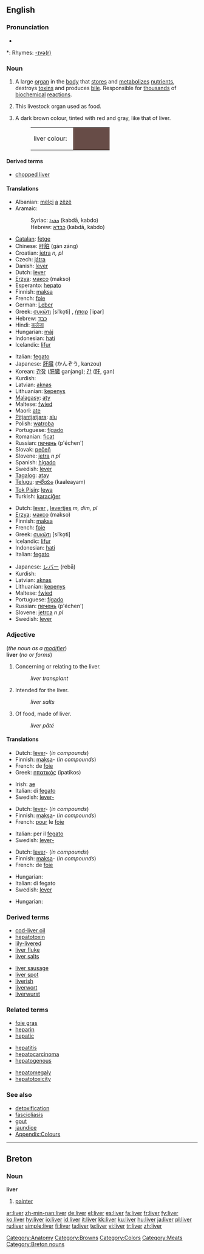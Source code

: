 {{wikipedia}}
==English==

===Pronunciation===
* {{audio|en-us-liver.ogg|Audio (US)}}

*: Rhymes: [[Rhymes:English:-ɪvə(r)|-ɪvə(r)]]

===Noun===
{{en-noun}}

# {{anatomy}} A large [[organ]] in the [[body]] that [[store]]s and [[metabolize]]s [[nutrient]]s, destroys [[toxins]] and produces [[bile]].  Responsible for [[thousand]]s of [[biochemical]] [[reaction]]s.
# This livestock organ used as food.
# {{color}} A dark brown colour, tinted with red and gray, like that of liver.
#: <table><tr><td>liver colour: &nbsp;</td><td bgcolor="#674C47" width="80">&nbsp; </td></tr></table>

====Derived terms====
* [[chopped liver]]

====Translations====
{{trans-top|organ of the body}}
* Albanian: [[mëlçi]] [[a]] [[zëzë]]
* Aramaic:
*: Syriac: [[ܟܒܕܐ]] (kabdā, kabdo) {{f}}
*: Hebrew: [[כבדא]] (kabdā, kabdo) {{f}}
* [[Catalan]]: [[fetge]] {{m}}
* Chinese: [[肝脏]] (gān zāng)
* Croatian: [[jetra]] ''n, pl''
* Czech: [[játra]] {{n|p}}
* Danish: [[lever]]
* Dutch: [[lever#Dutch|lever]] {{m}}
* [[Erzya]]: [[максо]] (makso)
* Esperanto: [[hepato]]
* Finnish: [[maksa]]
* French: [[foie]] {{m}}
* German: [[Leber]] {{f}}
* Greek: [[συκώτι]] [siˈko̞ti] {{n}}, [[ήπαρ]] [ˈipar] {{m}}
* Hebrew: [[כבד]]
* Hindi: [[कलेजा]]
* Hungarian: [[máj]]
* Indonesian: [[hati]]
* Icelandic: [[lifur]] {{f}}
{{trans-mid}}
* Italian: [[fegato]] {{m}}
* Japanese: [[肝臓]] (かんぞう, kanzou)
* Korean: [[간장]] ([[肝臓]] ganjang); [[간]] ([[肝]], gan)
* Kurdish: {{KUchar|[[جه‌رگ]]}}
* Latvian: [[aknas]] {{f|p}}
* Lithuanian: [[kepenys]] {{p}}
* [[Malagasy]]: [[aty]]
* Maltese: [[fwied]] {{m}}
* Maori: [[ate]]
* [[Pitjantjatjara]]: [[alu]]
* Polish: [[wątroba]] {{f}}
* Portuguese: [[fígado]] {{m}}
* Romanian: [[ficat]] {{n}}
* Russian: [[печень]] (p'échen') {{f}}
* Slovak: [[pečeň]]
* Slovene: [[jetra]] ''n pl''
* Spanish: [[hígado]] {{m}}
* Swedish: [[lever]] {{c}}
* [[Tagalog]]: [[atay]]
* [[Telugu]]: [[కాలేయం]] (kaaleayam)
* [[Tok Pisin]]: [[lewa]]
* Turkish: [[karaciğer]]
{{trans-bottom}}

{{trans-top|organ as food}}
* Dutch: [[lever]] {{m}}, [[levertjes]] ''m, dim, pl''
* [[Erzya]]: [[максо]] (makso)
* Finnish: [[maksa]]
* French: [[foie]] {{m}}
* Greek: [[συκώτι]] [siˈko̞ti] {{n}}
* Icelandic: [[lifur]] {{f}}
* Indonesian: [[hati]]
* Italian: [[fegato]] {{m}}
{{trans-mid}}
* Japanese: [[レバー]] (rebā)
* Kurdish: {{KUchar|[[جه‌رگ]]}}
* Latvian: [[aknas]] {{f|p}}
* Lithuanian: [[kepenys]] {{p}}
* Maltese: [[fwied]]
* Portuguese: [[fígado]] {{m}}
* Russian: [[печень]] (p'échen') {{f}}
* Slovene: [[jetrca]] ''n pl''
* Swedish: [[lever]] {{c}}
{{trans-bottom}}

{{trans-top|colour}}
{{trans-mid}}
{{trans-bottom}}

===Adjective===
(''the noun as a [[modifier]]'')<br>
'''liver''' (''no {{compar}} or {{superl}} forms'')

# Concerning or relating to the liver.
#: ''liver transplant''
# Intended for the liver.
#: ''liver salts''
# Of food, made of liver.
#: ''liver pâté''

====Translations====
{{trans-top|concerning the liver}}
* Dutch: [[lever]]- (''in compounds'')
* Finnish: [[maksa]]- (''in compounds'')
* French: de [[foie]]
* Greek: [[ηπατικός]] (ipatikos) {{m}}
{{trans-mid}}
* Irish: [[ae]]
* Italian: di [[fegato]]
* Swedish: [[lever-]]
{{trans-bottom}}

{{trans-top|intended for the liver}}
* Dutch: [[lever]]- (''in compounds'')
* Finnish: [[maksa]]- (''in compounds'')
* French: [[pour]] le [[foie]]
{{trans-mid}}
* Italian: per il [[fegato]]
* Swedish: [[lever-]]
{{trans-bottom}}

{{trans-top|made of liver}}
* Dutch: [[lever]]- (''in compounds'')
* Finnish: [[maksa]]- (''in compounds'')
* French: de [[foie]]
{{trans-mid}}
* Hungarian: {{t|hu|májas}}
* Italian: di fegato
* Swedish: [[lever]]
{{trans-bottom}}

{{trans-top|colour}}
* Hungarian: {{t|hu|májszínű}}
{{trans-mid}}
{{trans-bottom}}

===Derived terms===
{{top2}}
* [[cod-liver oil]]
* [[hepatotoxin]]
* [[lily-livered]]
* [[liver fluke]]
* [[liver salts]]
{{mid2}}
* [[liver sausage]]
* [[liver spot]]
* [[liverish]]
* [[liverwort]]
* [[liverwurst]]
{{bottom2}}

===Related terms===
{{top3}}
* [[foie gras]]
* [[heparin]]
* [[hepatic]]
{{mid3}}
* [[hepatitis]]
* [[hepatocarcinoma]]
* [[hepatogenous]]
{{mid3}}
* [[hepatomegaly]]
* [[hepatotoxicity]]
{{bottom}}

===See also===
* [[detoxification]]
* [[fascioliasis]]
* [[gout]]
* [[jaundice]]
* [[Appendix:Colours]]

[[Category:Anatomy]]
[[Category:Browns]]
[[Category:Colors]]
[[Category:Meats]]

----

==Breton==

===Noun===
'''liver''' {{m}}

# [[painter]]

[[Category:Breton nouns]]

[[ar:liver]]
[[zh-min-nan:liver]]
[[de:liver]]
[[el:liver]]
[[es:liver]]
[[fa:liver]]
[[fr:liver]]
[[fy:liver]]
[[ko:liver]]
[[hy:liver]]
[[io:liver]]
[[id:liver]]
[[it:liver]]
[[kk:liver]]
[[ku:liver]]
[[hu:liver]]
[[ja:liver]]
[[pl:liver]]
[[ru:liver]]
[[simple:liver]]
[[fi:liver]]
[[ta:liver]]
[[te:liver]]
[[vi:liver]]
[[tr:liver]]
[[zh:liver]]